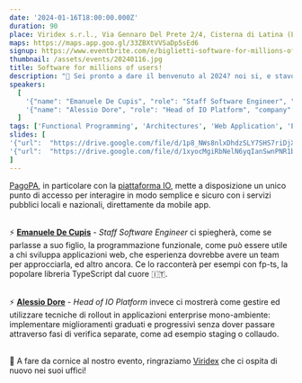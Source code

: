 ```yaml
---
date: '2024-01-16T18:00:00.000Z'
duration: 90
place: Viridex s.r.l., Via Gennaro Del Prete 2/4, Cisterna di Latina (LT)
maps: https://maps.app.goo.gl/33ZBXtVVSaDp5sEd6
signup: https://www.eventbrite.com/e/biglietti-software-for-millions-of-users-783814238487
thumbnail: /assets/events/20240116.jpg
title: Software for millions of users!
description: "🌱 Sei pronto a dare il benvenuto al 2024? noi si, e stavolta non puoi mancare!<br/>Ad inaugurare il nuovo anno ci aiuteranno due engineers di [PagoPA](https://www.pagopa.it/it/), azienda che fornisce servizi a milioni di cittadini italiani, e forse anche a te!"
speakers:
  [
    '{"name": "Emanuele De Cupis", "role": "Staff Software Engineer", "company": "PagoPA S.p.A.", "thumbnail": "/assets/speakers/20240116/decupis.png", "linkedinUrl": "https://www.linkedin.com/in/emanueledecupis/"}',
    '{"name": "Alessio Dore", "role": "Head of IO Platform", "company": "PagoPA S.p.A.", "thumbnail": "/assets/speakers/20240116/dore.png", "linkedinUrl": "https://www.linkedin.com/in/alessio-dore/"}',
  ]
tags: ['Functional Programming', 'Architectures', 'Web Application', 'Environments']
slides: [
'{"url":  "https://drive.google.com/file/d/1p8_NWs8nlxDhdzSLY7SHS7riDjXSl2rD/view?usp=drive_link", "speakerName": "Emanuele De Cupis", "title": "fp-ts spiegato a mio figlio"}',
'{"url":  "https://drive.google.com/file/d/1xyocMgiRbNelN6yqIanSwnPNR1bHYUSY/view?usp=drive_link", "speakerName": "Alessio Dore", "title": "Mono ambiente e rollout"}'
]
---
```


[PagoPA](https://www.pagopa.it/it/), in particolare con la [piattaforma IO](https://ioapp.it/it), mette a disposizione un unico punto di accesso per interagire in modo semplice e sicuro con i servizi pubblici locali e nazionali, direttamente da mobile app.

<br/>⚡️ **[Emanuele De Cupis](https://www.linkedin.com/in/emanueledecupis/)** - _Staff Software Engineer_ ci spiegherà, come se parlasse a suo figlio, la programmazione funzionale, come può essere utile a chi sviluppa applicazioni web, che esperienza dovrebbe avere un team per approcciarla, ed altro ancora. Ce lo racconterà per esempi con fp-ts, la popolare libreria TypeScript dal cuore 🇮🇹.

<br/>⚡️ **[Alessio Dore](https://www.linkedin.com/in/alessio-dore/)** - _Head of IO Platform_ invece ci mostrerà come gestire ed utilizzare tecniche di rollout in applicazioni enterprise mono-ambiente: implementare miglioramenti graduati e progressivi senza dover passare attraverso fasi di verifica separate, come ad esempio staging o collaudo.

<br/>🏢 A fare da cornice al nostro evento, ringraziamo [Viridex](https://maps.app.goo.gl/33ZBXtVVSaDp5sEd6) che ci ospita di nuovo nei suoi uffici!